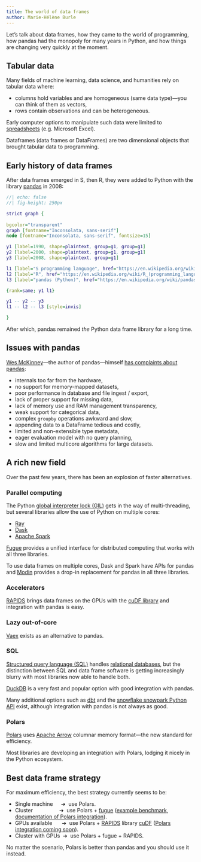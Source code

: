 ```yaml
---
title: The world of data frames
author: Marie-Hélène Burle
---
```


:::{.def}

Let's talk about data frames, how they came to the world of programming, how pandas had the monopoly for many years in Python, and how things are changing very quickly at the moment.

:::

## Tabular data

Many fields of machine learning, data science, and humanities rely on tabular data where:

- columns hold variables and are homogeneous (same data type)—you can think of them as vectors,
- rows contain observations and can be heterogeneous.

Early computer options to manipulate such data were limited to [spreadsheets](https://en.wikipedia.org/wiki/Spreadsheet) (e.g. Microsoft Excel).

Dataframes (data frames or DataFrames) are two dimensional objects that brought tabular data to programming.

## Early history of data frames

After data frames emerged in S, then R, they were added to Python with the library [pandas](https://pandas.pydata.org/) in 2008:

```dot
//| echo: false
//| fig-height: 250px

strict graph {
  
bgcolor="transparent"
graph [fontname="Inconsolata, sans-serif"]
node [fontname="Inconsolata, sans-serif", fontsize=15]

y1 [label=1990, shape=plaintext, group=g1, group=g1]
y2 [label=2000, shape=plaintext, group=g1, group=g1]
y3 [label=2008, shape=plaintext, group=g1]

l1 [label="S programming language", href="https://en.wikipedia.org/wiki/S_(programming_language)", shape=plaintext, group=g2, fontcolor="#5592FD"]
l2 [label="R", href="https://en.wikipedia.org/wiki/R_(programming_language)", shape=plaintext, group=g2, fontcolor="#5592FD"]
l3 [label="pandas (Python)", href="https://en.wikipedia.org/wiki/pandas_(software)", shape=plaintext, group=g2, fontcolor="#5592FD"]

{rank=same; y1 l1}

y1 -- y2 -- y3
l1 -- l2 -- l3 [style=invis]

}
```

After which, pandas remained *the* Python data frame library for a long time.

## Issues with pandas

[Wes McKinney](https://wesmckinney.com/)—the author of pandas—himself [has complaints about pandas](https://wesmckinney.com/blog/apache-arrow-pandas-internals/):

- internals too far from the hardware,
- no support for memory-mapped datasets,
- poor performance in database and file ingest / export,
- lack of proper support for missing data,
- lack of memory use and RAM management transparency,
- weak support for categorical data,
- complex `groupby` operations awkward and slow,
- appending data to a DataFrame tedious and costly,
- limited and non-extensible type metadata,
- eager evaluation model with no query planning,
- slow and limited multicore algorithms for large datasets.

## A rich new field

Over the past few years, there has been an explosion of faster alternatives.

### Parallel computing

The Python [global interpreter lock (GIL)](https://en.wikipedia.org/wiki/Global_interpreter_lock) gets in the way of multi-threading, but several libraries allow the use of Python on multiple cores:

- [Ray](https://github.com/ray-project/ray)
- [Dask](https://github.com/dask/dask)
- [Apache Spark](https://github.com/apache/spark)

[Fugue](https://github.com/fugue-project/fugue/) provides a unified interface for distributed computing that works with all three libraries.

To use data frames on multiple cores, Dask and Spark have APIs for pandas and [Modin](https://docs.ray.io/en/latest/ray-more-libs/modin/index.html) provides a drop-in replacement for pandas in all three libraries.

### Accelerators

[RAPIDS](https://rapids.ai/) brings data frames on the GPUs with the [cuDF library](https://github.com/rapidsai/cudf) and integration with pandas is easy.

### Lazy out-of-core

[Vaex](https://github.com/vaexio/vaex) exists as an alternative to pandas.

### SQL

[Structured query language (SQL)](https://en.wikipedia.org/wiki/SQL) handles [relational databases](https://en.wikipedia.org/wiki/Relational_database), but the distinction between SQL and data frame software is getting increasingly blurry with most libraries now able to handle both.

[DuckDB](https://github.com/duckdb/duckdb) is a very fast and popular option with good integration with pandas.

Many additional options such as [dbt](https://github.com/dbt-labs/dbt-core) and the [snowflake snowpark Python API](https://github.com/snowflakedb/snowpark-python) exist, although integration with pandas is not always as good.

### Polars

[Polars](https://pola.rs/) uses [Apache Arrow](https://arrow.apache.org/) columnar memory format—the new standard for efficiency.

Most libraries are developing an integration with Polars, lodging it nicely in the Python ecosystem.

## Best data frame strategy

For maximum efficiency, the best strategy currently seems to be:

- Single machine &emsp; ➔ &nbsp;use Polars.
- Cluster &emsp;&emsp;&emsp;&emsp;&ensp; ➔ &nbsp;use Polars + [fugue](https://github.com/fugue-project/fugue/) ([example benchmark](https://medium.com/fugue-project/benchmarking-pyspark-pandas-pandas-udfs-and-fugue-polars-198c3109a226), [documentation of Polars integration](https://fugue-tutorials.readthedocs.io/tutorials/integrations/backends/polars.html)).
- GPUs available &emsp;&nbsp; ➔ &nbsp;use Polars + [RAPIDS](https://rapids.ai/) library [cuDF](https://github.com/rapidsai/cudf) ([Polars integration coming soon](https://pola.rs/posts/polars-on-gpu/)).
- Cluster with GPUs&nbsp; ➔ &nbsp;use Polars + fugue + RAPIDS.

No matter the scenario, Polars is better than pandas and you should use it instead.
